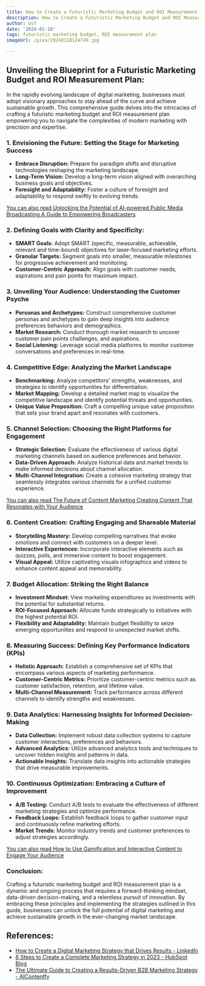 ```yaml
---
title: How to Create a Futuristic Marketing Budget and ROI Measurement Plan
description: How to Create a Futuristic Marketing Budget and ROI Measurement Plan
author: Usf
date: '2024-01-18'
tags: futuristic marketing budget, ROI measurement plan
imageUrl: /pixa/20240118124749.jpg

---
```

## Unveiling the Blueprint for a Futuristic Marketing Budget and ROI Measurement Plan:

In the rapidly  evolving landscape of digital marketing, businesses must  adopt visionary approaches to stay ahead of the curve and achieve sustainable growth. This comprehensive guide delves into the intricacies of crafting  a futuristic marketing budget and ROI measurement plan empowering you  to navigate the complexities of modern marketing with precision and expertise.

### 1. Envisioning  the Future: Setting the Stage for Marketing Success

-  **Embrace Disruption:** Prepare for paradigm  shifts and disruptive technologies reshaping the marketing landscape.
- **Long-Term Vision:** Develop a long-term vision aligned with overarching business goals and  objectives.
- **Foresight and  Adaptability:** Foster a culture of foresight and adaptability to respond swiftly to evolving trends.

[You can also read Unlocking the  Potential of AI-powered Public Media Broadcasting A Guide to Empowering  Broadcasters](Unlocking%20the%20Potential%20of%20AI-powered%20Public%20Media%20Broadcasting%20A%20Guide%20to%20Empowering%20Broadcasters)


### 2. Defining Goals with Clarity and Specificity:

- **SMART Goals:** Adopt SMART (specific, measurable, achievable, relevant and time-bound) objectives for laser-focused marketing efforts.
- **Granular Targets:** Segment goals into smaller, measurable milestones for progressive achievement and monitoring.
-  **Customer-Centric Approach:** Align goals with customer  needs, aspirations and pain points for maximum impact.

### 3. Unveiling Your Audience: Understanding  the Customer  Psyche

-  **Personas and Archetypes:** Construct comprehensive customer personas and archetypes to gain deep insights into audience preferences behaviors and demographics.
- **Market Research:** Conduct thorough market research to uncover  customer pain points challenges,  and aspirations.
- **Social Listening:** Leverage  social media platforms to monitor customer conversations and preferences in real-time.

### 4.  Competitive Edge: Analyzing the Market Landscape

- **Benchmarking:** Analyze competitors' strengths, weaknesses, and strategies to identify opportunities  for differentiation.
- **Market Mapping:** Develop a detailed market map to visualize  the competitive landscape and identify potential threats and opportunities.
- **Unique Value Proposition:** Craft a compelling unique value proposition that sets your brand apart  and resonates with customers.

### 5. Channel Selection: Choosing the Right  Platforms for Engagement

- **Strategic Selection:** Evaluate the effectiveness of various digital marketing channels based on audience  preferences and behavior.
- **Data-Driven Approach:** Analyze historical data and market trends to make informed decisions about channel allocation.
- **Multi-Channel Integration:** Create a  cohesive  marketing strategy that seamlessly integrates various channels for  a unified customer experience.

[You can also read The Future of  Content Marketing Creating Content That Resonates  with Your Audience](The%20Future%20of%20Content%20Marketing%20Creating%20Content%20That%20Resonates%20with%20Your%20Audience)


### 6. Content Creation: Crafting Engaging and  Shareable Material

- **Storytelling  Mastery:** Develop compelling narratives that evoke emotions and connect with  customers on a deeper level.
- **Interactive Experiences:** Incorporate interactive elements  such as quizzes, polls, and  immersive content to  boost engagement.
- **Visual Appeal:** Utilize captivating visuals infographics and videos to enhance content appeal and memorability.

### 7. Budget Allocation: Striking  the Right Balance

- **Investment Mindset:** View marketing expenditures  as investments  with  the  potential for substantial returns.
-  **ROI-Focused Approach:** Allocate funds strategically to  initiatives with the highest potential ROI.
- **Flexibility and Adaptability:** Maintain budget flexibility to seize emerging opportunities and respond to unexpected market  shifts.

### 8. Measuring Success: Defining Key Performance Indicators (KPIs)

- **Holistic  Approach:**  Establish a  comprehensive set of KPIs that encompass various aspects of marketing performance.
- **Customer-Centric Metrics:** Prioritize customer-centric metrics such as  customer satisfaction, retention, and lifetime value.
- **Multi-Channel  Measurement:**  Track performance across different channels to identify strengths  and weaknesses.

### 9. Data Analytics: Harnessing Insights for Informed Decision-Making

- **Data Collection:** Implement robust data collection systems to capture customer  interactions, preferences and behaviors.
-  **Advanced Analytics:** Utilize  advanced analytics tools and techniques to uncover hidden insights and patterns  in data.
- **Actionable Insights:** Translate data  insights into actionable strategies that drive measurable improvements.

### 10.  Continuous Optimization: Embracing a Culture of Improvement

- **A/B Testing:** Conduct A/B tests to evaluate the effectiveness of different marketing strategies and optimize performance.
- **Feedback Loops:** Establish feedback loops  to gather customer input and continuously refine marketing  efforts.
- **Market Trends:** Monitor industry trends and customer preferences to adjust strategies  accordingly.

[You can  also read How to Use  Gamification and Interactive Content to  Engage Your Audience](How%20to%20Use%20Gamification%20and%20Interactive%20Content%20to%20Engage%20Your%20Audience)


### Conclusion:

Crafting a futuristic marketing budget and ROI measurement plan is a dynamic  and ongoing process that requires a forward-thinking mindset, data-driven decision-making, and a relentless pursuit of innovation.  By embracing these principles and implementing the strategies  outlined in this guide, businesses  can unlock the full potential  of digital marketing and achieve sustainable growth in the ever-changing market landscape.

## References:
- [How to Create a Digital Marketing Strategy that Drives Results - LinkedIn](https://www.linkedin.com/pulse/how-create-digital-marketing-strategy-drives-results-ranjan-sahoo)
- [8 Steps to Create a Complete Marketing Strategy in 2023 - HubSpot Blog](https://blog.hubspot.com/marketing/marketing-strategy)
- [The Ultimate Guide to Creating a Results-Driven B2B Marketing Strategy - AIContentfy](https://aicontentfy.com/en/blog/ultimate-guide-to-creating-results-driven-marketing-strategy)
